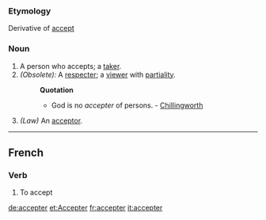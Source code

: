 ===Etymology===
Derivative of [[accept]]
===Noun===
#A person who accepts; a [[taker]].
#''(Obsolete):'' A [[respecter]]; a [[viewer]] with [[partiality]]. 
#:'''Quotation'''
#:*God is no ''accepter'' of persons. - [[Chillingworth]] 
#''(Law)'' An [[acceptor]].
----
==French==
===Verb===
#To accept

[[de:accepter]]
[[et:Accepter]]
[[fr:accepter]]
[[it:accepter]]